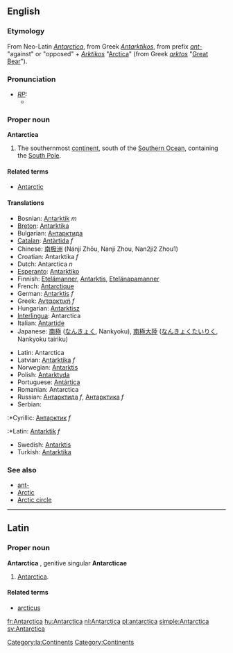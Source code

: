 ==English==
===Etymology===
From Neo-Latin ''[[#Latin|Antarctica]]'', from Greek ''[[Antarktikos]]'', from prefix ''[[ant-]]'' "against" or "opposed" + ''[[Arktikos]]'' "[[Arctica]]" (from Greek ''[[arktos]]'' "[[Great Bear]]").

===Pronunciation===
* ''[[RP]]:''
** {{IPA|/ænˈtɑːktɪkə/}}

===Proper noun===
{{wikipedia}}
'''Antarctica'''
# The southernmost [[continent]], south of the [[Southern Ocean]], containing the [[South Pole]].

====Related terms====
*[[Antarctic]]

====Translations====
{{top}}
*Bosnian: [[Antarktik]] ''m''
*[[Breton]]: [[Antarktika]]
*Bulgarian: [[Антарктида]]
*[[Catalan]]: [[Antàrtida]] ''f''
*Chinese: [[南极洲]] (Nánjí Zhōu, Nanji Zhou, Nan2ji2 Zhou1)
*Croatian: Antarktika ''f''
*Dutch: Antarctica ''n''
*[[Esperanto]]: [[Antarktiko]]
*Finnish: [[Etelämanner]], [[Antarktis]], [[Etelänapamanner]]
*French: [[Antarctique]]
*German: [[Antarktis]] ''f''
*Greek: [[Ανταρκτική]] ''f''
*Hungarian: [[Antarktisz]]
*[[Interlingua]]: Antarctica
*Italian: [[Antartide]]
*Japanese: [[南極]] ([[なんきょく]], Nankyoku), [[南極大陸]] ([[なんきょくたいりく]], Nankyoku tairiku)
{{mid}}
*Latin: Antarctica
*Latvian: [[Antarktika]] ''f''
*Norwegian: [[Antarktis]]
*Polish: [[Antarktyda]]
*Portuguese: [[Antártica]]
*Romanian: Antarctica
*Russian: [[Антарктида]] ''f'', [[Антарктика]] ''f''
*Serbian:
:*Cyrillic: [[Антарктик]] ''f''
:*Latin: [[Antarktik]] ''f''
*Swedish: [[Antarktis]]
*Turkish: [[Antarktika]]
{{bottom}}

===See also===
*[[ant-]]
*[[Arctic]]
*[[Arctic circle]]

----
==Latin==
===Proper noun===
[[Category:la:Continents]] 
'''Antarctica''' {{f}}, genitive singular '''Antarcticae'''
# [[#English|Antarctica]].

====Related terms====
*[[arcticus]]

[[Category:Continents]]


[[fr:Antarctica]]
[[hu:Antarctica]]
[[nl:Antarctica]]
[[pl:antarctica]]
[[simple:Antarctica]]
[[sv:Antarctica]]